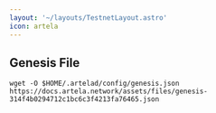 ```yaml
---
layout: '~/layouts/TestnetLayout.astro'
icon: artela
---
```

## Genesis File

```
wget -O $HOME/.artelad/config/genesis.json https://docs.artela.network/assets/files/genesis-314f4b0294712c1bc6c3f4213fa76465.json
```
